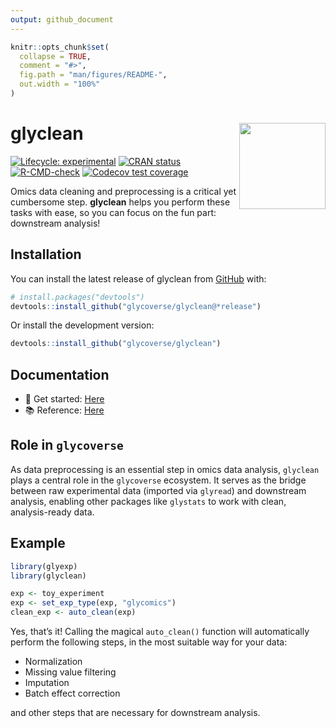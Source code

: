 ```yaml
---
output: github_document
---
```


<!-- README.md is generated from README.Rmd. Please edit that file -->

```r
knitr::opts_chunk$set(
  collapse = TRUE,
  comment = "#>",
  fig.path = "man/figures/README-",
  out.width = "100%"
)
```

# glyclean <a href="https://glycoverse.github.io/glyclean/"><img src="man/figures/logo.png" align="right" height="138" /></a>

<!-- badges: start -->
[![Lifecycle: experimental](https://img.shields.io/badge/lifecycle-experimental-orange.svg)](https://lifecycle.r-lib.org/articles/stages.html#experimental)
[![CRAN status](https://www.r-pkg.org/badges/version/glyclean)](https://CRAN.R-project.org/package=glyclean)
[![R-CMD-check](https://github.com/glycoverse/glyclean/actions/workflows/R-CMD-check.yaml/badge.svg)](https://github.com/glycoverse/glyclean/actions/workflows/R-CMD-check.yaml)
[![Codecov test coverage](https://codecov.io/gh/glycoverse/glyclean/graph/badge.svg)](https://app.codecov.io/gh/glycoverse/glyclean)
<!-- badges: end -->

Omics data cleaning and preprocessing is a critical yet cumbersome step.
**glyclean** helps you perform these tasks with ease,
so you can focus on the fun part: downstream analysis!

## Installation

You can install the latest release of glyclean from [GitHub](https://github.com/) with:

``` r
# install.packages("devtools")
devtools::install_github("glycoverse/glyclean@*release")
```

Or install the development version:

``` r
devtools::install_github("glycoverse/glyclean")
```

## Documentation

- 🚀 Get started: [Here](https://glycoverse.github.io/glyclean/articles/glyclean.html)
- 📚 Reference: [Here](https://glycoverse.github.io/glyclean/reference/index.html)

## Role in `glycoverse`

As data preprocessing is an essential step in omics data analysis,
`glyclean` plays a central role in the `glycoverse` ecosystem.
It serves as the bridge between raw experimental data (imported via `glyread`) and downstream analysis,
enabling other packages like `glystats` to work with clean, analysis-ready data.

## Example

```r
library(glyexp)
library(glyclean)

exp <- toy_experiment
exp <- set_exp_type(exp, "glycomics")
clean_exp <- auto_clean(exp)
```

Yes, that's it!
Calling the magical `auto_clean()` function will automatically perform the following steps,
in the most suitable way for your data:

- Normalization
- Missing value filtering
- Imputation
- Batch effect correction

and other steps that are necessary for downstream analysis.
